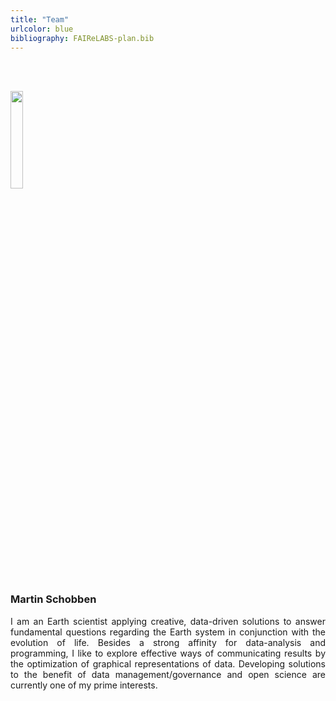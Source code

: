 ```yaml
---
title: "Team"
urlcolor: blue
bibliography: FAIReLABS-plan.bib
---
```


</br>
</br>

![](people/martinschobben.jpg){width=20%}

### Martin Schobben

<p style="text-align: justify;">
I am an Earth scientist applying creative, data-driven solutions to answer fundamental questions regarding the Earth system in conjunction with the evolution of life. Besides a strong affinity for data-analysis and programming, I like to explore effective ways of communicating results by the optimization of graphical representations of data. Developing solutions to the benefit of data management/governance and open science are currently one of my prime interests.
</p>